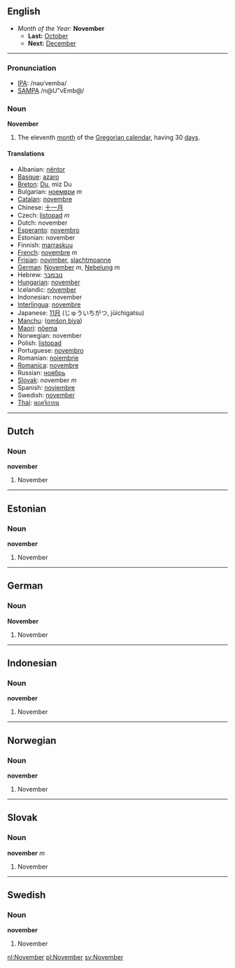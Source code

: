 ==English==
*''Month of the Year:'' '''November'''
**'''Last:''' [[October]]
**'''Next:''' [[December]]
----

===Pronunciation===
*[[w:IPA|IPA]]: /nəʊˈvembə/
*[[w:SAMPA|SAMPA]] /n@U"vEmb@/

===Noun===
'''November'''

#The eleventh [[month]] of the [[Gregorian calendar]], having 30 [[day]]s.

====Translations====
*Albanian: [[nëntor]]
*[[Basque]]: [[azaro]]
*[[Breton]]: [[Du]], miz Du
*Bulgarian: [[ноември]] ''m''
*[[Catalan]]: [[novembre]]
*Chinese: [[十一月]]
*Czech: [[listopad]] ''m''
*Dutch: november
*[[Esperanto]]: [[novembro]]
*Estonian: november
*Finnish: [[marraskuu]]
*[[French]]: [[novembre]] ''m''
*[[Frisian]]: [[novimber]], [[slachtmoanne]]
*[[German]]: [[November]] ''m'', [[Nebelung]] ''m''
*Hebrew: [[נובמבר]]
*[[Hungarian]]: [[november]]
*Icelandic: [[nóvember]]
*Indonesian: november
*[[Interlingua]]: [[novembre]]
*Japanese: [[11月]] (じゅういちがつ, jūichigatsu)
*[[Manchu]]: ([[omšon biya]])
*[[Maori]]: [[nöema]]
*Norwegian: november
*Polish: [[listopad]]
*Portuguese: [[novembro]]
*Romanian: [[noiembrie]]
*[[Romanica]]: [[novembre]]
*Russian: [[ноябрь]]
*[[Slovak]]: november ''m''
*Spanish: [[noviembre]]
*Swedish: [[november]]
*[[Thai]]: [[พฤศจิกายน]]

----

==Dutch==
===Noun===
'''november'''

#November

----
==Estonian==
===Noun===
'''november'''

#November

----
==German==
===Noun===
'''November'''

#November

----
==Indonesian==
===Noun===
'''november'''

#November

----
==Norwegian==
===Noun===
'''november'''

#November

----
==Slovak==
===Noun===
'''november''' ''m''

#November

----
==Swedish==
===Noun===
'''november'''

#November

[[nl:November]] [[pl:November]] [[sv:November]]